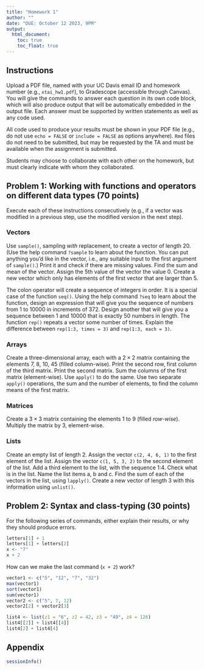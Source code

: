 ```yaml
---
title: "Homework 1"
author: ""
date: "DUE: October 12 2023, 9PM"
output: 
  html_document: 
    toc: true
    toc_float: true
---
```


## Instructions
Upload a PDF file, named with your UC Davis email ID and homework number (e.g., `xtai_hw1.pdf`), to Gradescope (accessible through Canvas). You will give the commands to answer each question in its own code block, which will also produce output that will be automatically embedded in the output file. Each answer must be supported by written statements as well as any code used. 

All code used to produce your results must be shown in your PDF file (e.g., do not use `echo = FALSE` or `include = FALSE` as options anywhere). `Rmd` files do not need to be submitted, but may be requested by the TA and must be available when the assignment is submitted. 

Students may choose to collaborate with each other on the homework, but must clearly indicate with whom they collaborated. 

## Problem 1: Working with functions and operators on different data types (70 points)
Execute each of these instructions consecutively (e.g., if a vector was modified in a previous step, use the modified version in the next step).

### Vectors 
Use `sample()`, sampling *with* replacement, to create a vector of length 20. (Use the help command `?sample` to learn about the function. You can put anything you'd like in the vector, i.e., any suitable input to the first argument of `sample()`.) Print it and check if there are missing values. Find the sum and mean of the vector. Assign the 5th value of the vector the value 0. Create a new vector which only has elements of the first vector that are larger than 5.

The colon operator will create a sequence of integers in order. It is a special case of the function `seq()`. Using the help command `?seq` to learn about the function, design an expression that will give you the sequence of numbers from 1 to 10000 in increments of 372. Design another that will give you a sequence between 1 and 10000 that is exactly 50 numbers in length. The function `rep()` repeats a vector some number of times. Explain the difference between `rep(1:3, times = 3)` and `rep(1:3, each = 3)`.

### Arrays
Create a three-dimensional array, each with a $2 \times 2$ matrix containing the elements 7, 8, 10, 45 (filled column-wise). Print the second row, first column of the third matrix. Print the second matrix. Sum the columns of the first matrix (element-wise). Use `apply()` to do the same. Use two separate `apply()` operations, the sum and the number of elements, to find the column means of the first matrix. 

### Matrices
Create a $3 \times 3$ matrix containing the elements 1 to 9 (filled *row-wise*). Multiply the matrix by 3, element-wise. 

### Lists
Create an empty list of length 2. Assign the vector `c(2, 4, 6, 1)` to the first element of the list. Assign the vector `c(1, 5, 3, 2)` to the second element of the list. Add a third element to the list, with the sequence 1:4. Check what is in the list. Name the list items a, b and c. Find the sum of each of the vectors in the list, using `lapply()`. Create a new vector of length 3 with this information using `unlist()`. 

## Problem 2: Syntax and class-typing (30 points)
For the following series of commands, either explain their results, or why they should produce errors.

```r
letters[1] + 1
letters[1] + letters[2]
x <- "7"
x + 2
```
How can we make the last command (`x + 2`) work? 

```r
vector1 <- c("5", "12", "7", "32")
max(vector1)
sort(vector1)
sum(vector1)
vector2 <- c("5", 7, 12)
vector2[2] + vector2[3]
```


```r
list4 <- list(z1 = "6", z2 = 42, z3 = "49", z4 = 126)
list4[[2]] + list4[[4]]
list4[2] + list4[4]
```


## Appendix

```r
sessionInfo()
```
